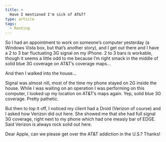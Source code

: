 ```yaml
---
title: >
  Have I mentioned I'm sick of AT&T?
type: article
tags:
  - Ranting
---
```


So I had an appointment to work on someone’s computer yesterday (a Windows Vista box, but that’s another story), and I get out there and I have a 2 to 3 bar fluctuating 3G signal on my iPhone. 2 to 3 bars is workable, though it seems a little odd to me because I’m right smack in the middle of solid blue 3G coverage on AT&T’s coverage maps…

And then I walked into the house…

Signal was almost nill, most of the time my phone stayed on 2G inside the house. While I was waiting on an operation I was performing on this computer, I looked up my location on AT&T’s maps again. Yep, solid blue 3G coverage. Pretty pathetic.

But then to top it off, I noticed my client had a Droid (Verizon of course) and I asked how Verizon did out here. She showed me that she had full signal 3G coverage, right next to my phone which had one measly bar of EDGE. Said Verizon is always rock solid out here.

Dear Apple, can we please get over the AT&T addiction in the U.S.? Thanks!
